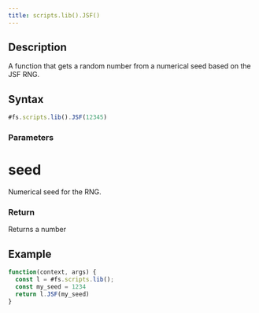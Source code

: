 ```yaml
---
title: scripts.lib().JSF()
---
```


## Description

A function that gets a random number from a numerical seed based on the JSF RNG.

## Syntax

```js
#fs.scripts.lib().JSF(12345)
```

### Parameters

# seed

Numerical seed for the RNG.

### Return

Returns a number

## Example

```js
function(context, args) {
  const l = #fs.scripts.lib();
  const my_seed = 1234
  return l.JSF(my_seed)
}
```
